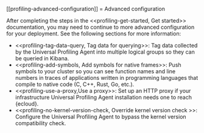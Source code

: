 [[profiling-advanced-configuration]]
= Advanced configuration

After completing the steps in the <<profiling-get-started, Get started>> documentation, you may need to continue to more advanced configuration for your deployment.
See the following sections for more information:

* <<profiling-tag-data-query, Tag data for querying>>: Tag data collected by the Universal Profiling Agent into multiple logical groups so they can be queried in Kibana.
* <<profiling-add-symbols, Add symbols for native frames>>: Push symbols to your cluster so you can see function names and line numbers in traces of applications written in programming languages that compile to native code (C, C++, Rust, Go, etc.).
* <<profiling-use-a-proxy,Use a proxy>>:  Set up an HTTP proxy if your infrastructure Universal Profiling Agent installation needs one to reach {ecloud}.
* <<profiling-no-kernel-version-check, Override kernel version check >>: Configure the Universal Profiling Agent to bypass the kernel version compatibility check.


